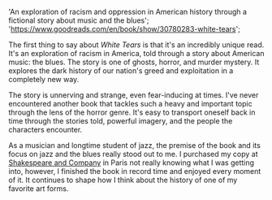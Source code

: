   'An exploration of racism and oppression in American history through a fictional story about music and the blues';
  'https://www.goodreads.com/en/book/show/30780283-white-tears';

The first thing to say about _White Tears_ is that it's an incredibly unique read. It's an exploration of racism in America, told through a story about American music: the blues. The story is one of ghosts, horror, and murder mystery. It explores the dark history of our nation's greed and exploitation in a completely new way.

The story is unnerving and strange, even fear-inducing at times. I've never encountered another book that tackles such a heavy and important topic through the lens of the horror genre. It's easy to transport oneself back in time through the stories told, powerful imagery, and the people the characters encounter.

As a musician and longtime student of jazz, the premise of the book and its focus on jazz and the blues really stood out to me. I purchased my copy at [Shakespeare and Company](https://shakespeareandcompany.com/ 'Shakespeare and Company') in Paris not really knowing what I was getting into, however, I finished the book in record time and enjoyed every moment of it. It continues to shape how I think about the history of one of my favorite art forms.
